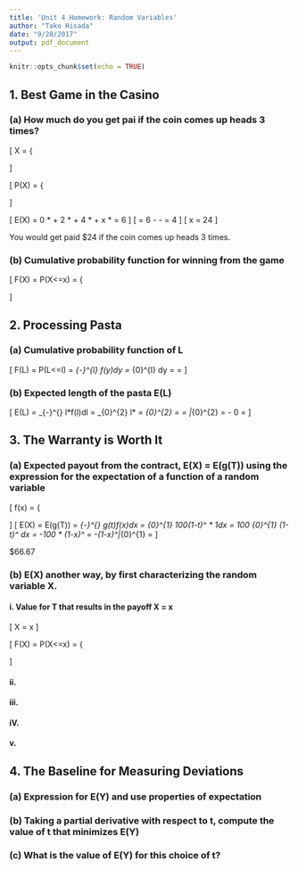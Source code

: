 ```yaml
---
title: 'Unit 4 Homework: Random Variables'
author: "Tako Hisada"
date: "9/28/2017"
output: pdf_document
---
```


```r
knitr::opts_chunk$set(echo = TRUE)
```

## 1. Best Game in the Casino

### (a) How much do you get pai if the coin comes up heads 3 times?

\[
X =
\Bigg\{
  \begin{tabular}{cc}
    \$0 & 0 heads \\
    \$2 & 1 head \\
    \$4 & 2 heads \\
    \$x & 3 heads \\
  \end{tabular}
\]

\[
P(X) =
\Bigg\{
  \begin{tabular}{cc}
    1/6 & 0 heads \\
    1/3 & 1 head \\
    1/3 & 2 heads \\
    1/6 & 3 heads \\
  \end{tabular}
\]

\[ E(X) = 0 * \frac{1}{6} + 2 * \frac{1}{3} + 4 * \frac{1}{3} + x * \frac{1}{6} = 6 \]
\[ \frac{x}{6} = 6 - \frac{2}{3} - \frac{4}{3} = 4 \]
\[ x = 24 \]

You would get paid $24 if the coin comes up heads 3 times.

### (b) Cumulative probability function for winning from the game

\[
F(X) = P(X<=x) =
\Bigg\{
  \begin{tabular}{cc}
    1/6 & x = 0 \\
    1/2 & x = 1 \\
    5/6 & x = 2 \\
    1 & x = 3 \\
  \end{tabular}
\]

## 2. Processing Pasta

### (a) Cumulative probability function of L

\[
F(L) = P(L<=l) = \int_{-\infty}^{l} f(y)dy = \int_{0}^{l} \frac{y}{2}dy = \frac{y^2}{4} = \frac{l^2}{4}
\]

### (b) Expected length of the pasta E(L)

\[
E(L) = \int_{-\infty}^{\infty} l*f(l)dl = \int_{0}^{2} l*\frac{l}{2} = \int_{0}^{2} \frac{l^2}{2} = \frac{l^3}{2*3} = \frac{l^3}{6} |_{0}^{2} = \frac{2^3}{6} - 0 = \frac{4}{3}
\]

## 3. The Warranty is Worth It

### (a) Expected payout from the contract, E(X) = E(g(T)) using the expression for the expectation of a function of a random variable

\[
f(x) = \Bigg\{
  \begin{tabular}{cc}
    1 0<=x<=1 \\
    0 Otherwise \\
  \end{tabular}
\]
\[
E(X) = E(g(T)) = \int_{-\infty}^{\infty} g(t)*f(x)dx = \int_{0}^{1} 100(1-t)^\frac{1}{2} * 1dx = 100 \int_{0}^{1} (1-t)^\frac{1}{2} * dx = -100 * \frac{2}{3}(1-x)^\frac{3}{2} = -\frac{200}{3}(1-x)^\frac{3}{2}|_{0}^{1} = \frac{200}{3}
\]

$66.67

### (b) E(X) another way, by first characterizing the random variable X.

#### i. Value for T that results in the payoff X = x 

\[ X = x \]

\[
F(X) = P(X<=x) =
\Bigg\{
  \begin{tabular}{cc}
    0 x<0 \\
    100(1-t)^(1/2) 0<= x <= 100 \\
  \end{tabular}
\]


#### ii. 
#### iii. 
#### iV. 
#### v.

## 4. The Baseline for Measuring Deviations

### (a) Expression for E(Y) and use properties of expectation 
### (b) Taking a partial derivative with respect to t, compute the value of t that minimizes E(Y)
### (c) What is the value of E(Y) for this choice of t?